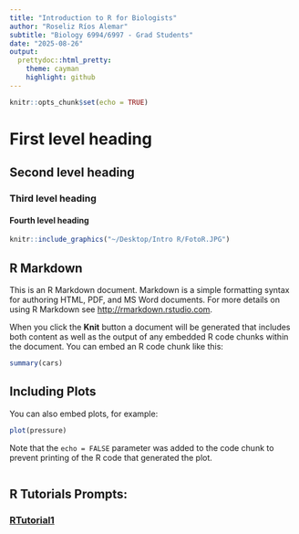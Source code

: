 ```yaml
---
title: "Introduction to R for Biologists"
author: "Roseliz Ríos Alemar"
subtitle: "Biology 6994/6997 - Grad Students"
date: "2025-08-26"
output:
  prettydoc::html_pretty:
    theme: cayman
    highlight: github
---
```

```r
knitr::opts_chunk$set(echo = TRUE)
```
# First level heading
## Second level heading
### Third level heading
#### Fourth level heading

```r
knitr::include_graphics("~/Desktop/Intro R/FotoR.JPG")
```



## R Markdown

This is an R Markdown document. Markdown is a simple formatting syntax for authoring HTML, PDF, and MS Word documents. For more details on using R Markdown see <http://rmarkdown.rstudio.com>.

When you click the **Knit** button a document will be generated that includes both content as well as the output of any embedded R code chunks within the document. You can embed an R code chunk like this:

```r
summary(cars)
```

## Including Plots

You can also embed plots, for example:

```r
plot(pressure)
```

Note that the `echo = FALSE` parameter was added to the code chunk to prevent printing of the R code that generated the plot.

```r

```


## R Tutorials Prompts:
### [RTutorial1](Intro_to_R_Class/Assignments/RTutorial1.html)

